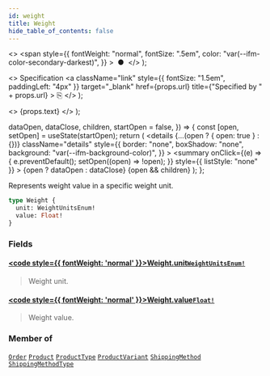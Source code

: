 ```yaml
---
id: weight
title: Weight
hide_table_of_contents: false
---
```


  <>
    <span
      style={{
        fontWeight: "normal",
        fontSize: ".5em",
        color: "var(--ifm-color-secondary-darkest)",
      }}
    >
      &nbsp;●&nbsp;
    </span>
  </>
);

  <>
    Specification
    <a
      className="link"
      style={{ fontSize: "1.5em", paddingLeft: "4px" }}
      target="\_blank"
      href={props.url}
      title={"Specified by " + props.url}
    >
      ⎘
    </a>
  </>
);

  <>
    <span className={props.class}>{props.text}</span>
  </>
);


  dataOpen,
  dataClose,
  children,
  startOpen = false,
}) => {
  const [open, setOpen] = useState(startOpen);
  return (
    <details
      {...(open ? { open: true } : {})}
      className="details"
      style={{
        border: "none",
        boxShadow: "none",
        background: "var(--ifm-background-color)",
      }}
    >
      <summary
        onClick={(e) => {
          e.preventDefault();
          setOpen((open) => !open);
        }}
        style={{ listStyle: "none" }}
      >
        {open ? dataOpen : dataClose}
      </summary>
      {open && children}
    </details>
  );
};

Represents weight value in a specific weight unit.

```graphql
type Weight {
  unit: WeightUnitsEnum!
  value: Float!
}
```

### Fields

#### [<code style={{ fontWeight: 'normal' }}>Weight.<b>unit</b></code>](#)<Bullet />[`WeightUnitsEnum!`](../../../api-reference/miscellaneous/enums/weight-units-enum) <Badge class="badge badge--secondary" text="non-null"/> <Badge class="badge badge--secondary" text="enum"/>

> Weight unit.

#### [<code style={{ fontWeight: 'normal' }}>Weight.<b>value</b></code>](#)<Bullet />[`Float!`](../../../api-reference/miscellaneous/scalars/float) <Badge class="badge badge--secondary" text="non-null"/> <Badge class="badge badge--secondary" text="scalar"/>

> Weight value.

### Member of

[`Order`](../../../api-reference/orders/objects/order) <Badge class="badge badge--secondary" text="object"/><Bullet />[`Product`](../../../api-reference/products/objects/product) <Badge class="badge badge--secondary" text="object"/><Bullet />[`ProductType`](../../../api-reference/products/objects/product-type) <Badge class="badge badge--secondary" text="object"/><Bullet />[`ProductVariant`](../../../api-reference/products/objects/product-variant) <Badge class="badge badge--secondary" text="object"/><Bullet />[`ShippingMethod`](../../../api-reference/shipping/objects/shipping-method) <Badge class="badge badge--secondary" text="object"/><Bullet />[`ShippingMethodType`](../../../api-reference/shipping/objects/shipping-method-type) <Badge class="badge badge--secondary" text="object"/>
